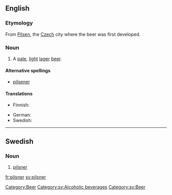==English==

===Etymology===
From [[Pilsen]], the [[Czech]] city where the beer was first developed.

===Noun===
{{en-noun}}

# A [[pale]], [[light]] [[lager]] [[beer]].

====Alternative spellings====
* [[pilsener]]

====Translations====
{{trans-top|pale, light beer}}
* Finnish: {{t-|fi|pilsneri}}
{{trans-mid}}
* German: {{t-|de|Pils|n}}
* Swedish: {{t+|sv|pilsner|c}}
{{trans-bottom}}

[[Category:Beer]]


----

==Swedish==

===Noun===
{{infl|sv|noun|g=c}}
{{sv-noun-irreg-c|pilsner|pilsnern|pilsner|pilsnerna}}
# [[#English|pilsner]]


[[Category:sv:Alcoholic beverages]]
[[Category:sv:Beer]]

[[fr:pilsner]]
[[sv:pilsner]]